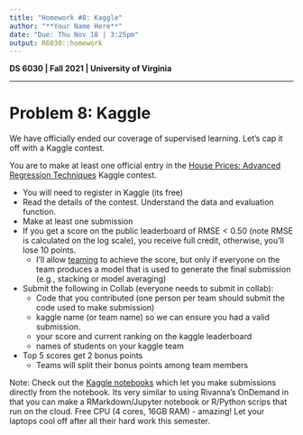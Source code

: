 ```yaml
---
title: "Homework #8: Kaggle" 
author: "**Your Name Here**"
date: "Due: Thu Nov 18 | 3:25pm"
output: R6030::homework
---
```


**DS 6030 | Fall 2021 | University of Virginia**

------------------------------------------------------------------------

# Problem 8: Kaggle 

We have officially ended our coverage of supervised learning. Let's cap it off with a Kaggle contest. 

You are to make at least one official entry in the [House Prices: Advanced Regression Techniques](https://www.kaggle.com/c/house-prices-advanced-regression-techniques/overview) Kaggle contest. 

- You will need to register in Kaggle (its free)
- Read the details of the contest. Understand the data and evaluation function.
- Make at least one submission
- If you get a score on the public leaderboard of $\text{RMSE}<0.50$ (note RMSE is calculated on the log scale), you receive full credit, otherwise, you'll lose 10 points. 
    - I'll allow [teaming](https://www.kaggle.com/c/house-prices-advanced-regression-techniques/team) to achieve the score, but only if everyone on the team produces a model that is used to generate the final submission (e.g., stacking or model averaging)
- Submit the following in Collab (everyone needs to submit in collab):
    - Code that you contributed (one person per team should submit the code used to make submission)
    - kaggle name (or team name) so we can ensure you had a valid submission. 
    - your score and current ranking on the kaggle leaderboard
    - names of students on your kaggle team
- Top 5 scores get 2 bonus points
    - Teams will split their bonus points among team members


Note: Check out the [Kaggle notebooks](https://www.kaggle.com/docs/notebooks) which let you make submissions directly from the notebook. Its very similar to using Rivanna's OnDemand in that you can make a RMarkdown/Jupyter notebook or R/Python scrips that run on the cloud. Free CPU (4 cores, 16GB RAM) - amazing! Let your laptops cool off after all their hard work this semester. 



